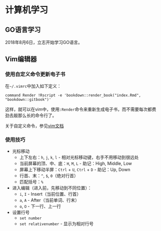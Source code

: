 # 计算机学习

## GO语言学习

2018年8月6日，立志开始学习GO语言。

## Vim编辑器

### 使用自定义命令更新电子书

在`~/.vimrc`中加入如下定义：

```
command Render !Rscript -e 'bookdown::render_book("index.Rmd", "bookdown::gitbook")'
```

这样，就可以在vim中，使用`:Render`命令来重新生成电子书，而不需要每次都费劲去敲那么长的命令行了。

关于自定义命令，参见[vim文档](http://vimdoc.sourceforge.net/htmldoc/usr_40.html#40.2)

### 使用技巧

* 光标移动
    * 上下左右：`h`, `j`, `k`, `l` - 相对光标移动键，右手不用移动到很远处
    * 当前屏幕的顶、中、底：`H`, `M`, `L` - 助记：High, Middle, Low
    * 屏幕上下移动半屏：`Ctrl` + `U`, `Ctrl` + `D` - 助记：Up, Down
    * 行首、末：`^`, `$`, `0`（绝对行首）
    * 匹配括号：`%`
* 进入编辑（进入前，先移动到不同位置）：
    * `i`, `I` - Insert（当前位置、行首）
    * `a`, `A` - After（当前单词、行末）
    * `o`, `O` - 下一行、上一行

* 设置行号
    * `set number`
    * `set relativenumber` - 显示为相对行号
